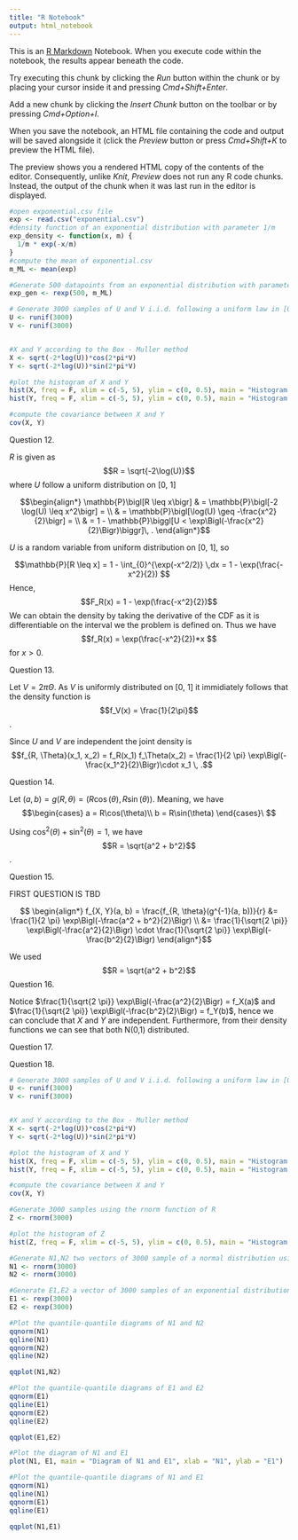 ```yaml
---
title: "R Notebook"
output: html_notebook
---
```


This is an [R Markdown](http://rmarkdown.rstudio.com) Notebook. When you execute code within the notebook, the results appear beneath the code.

Try executing this chunk by clicking the *Run* button within the chunk or by placing your cursor inside it and pressing *Cmd+Shift+Enter*.

Add a new chunk by clicking the *Insert Chunk* button on the toolbar or by pressing *Cmd+Option+I*.

When you save the notebook, an HTML file containing the code and output will be saved alongside it (click the *Preview* button or press *Cmd+Shift+K* to preview the HTML file).

The preview shows you a rendered HTML copy of the contents of the editor. Consequently, unlike *Knit*, *Preview* does not run any R code chunks. Instead, the output of the chunk when it was last run in the editor is displayed.

```r
#open exponential.csv file
exp <- read.csv("exponential.csv")
#density function of an exponential distribution with parameter 1/m
exp_density <- function(x, m) {
  1/m * exp(-x/m)
}
#compute the mean of exponential.csv
m_ML <- mean(exp)

#Generate 500 datapoints from an exponential distribution with parameter m_ML
exp_gen <- rexp(500, m_ML)


```

```r
# Generate 3000 samples of U and V i.i.d. following a uniform law in [0,1]
U <- runif(3000)
V <- runif(3000)


#X and Y according to the Box - Muller method
X <- sqrt(-2*log(U))*cos(2*pi*V)
Y <- sqrt(-2*log(U))*sin(2*pi*V)

#plot the histogram of X and Y
hist(X, freq = F, xlim = c(-5, 5), ylim = c(0, 0.5), main = "Histogram of X and Y", xlab = "x", ylab = "density")
hist(Y, freq = F, xlim = c(-5, 5), ylim = c(0, 0.5), main = "Histogram of X and Y", xlab = "x", ylab = "density")

#compute the covariance between X and Y
cov(X, Y)

```
Question 12.

$R$ is given as $$R = \sqrt{-2\log(U)}$$ where $U$ follow a uniform distribution on [0, 1]

$$\begin{align*}
\mathbb{P}\bigl[R \leq x\bigr] & = \mathbb{P}\bigl[-2 \log(U) \leq x^2\bigr] = \\
& = \mathbb{P}\bigl[\log(U) \geq -\frac{x^2}{2}\bigr] = \\
& = 1 - \mathbb{P}\biggl[U < \exp\Bigl(-\frac{x^2}{2}\Bigr)\biggr]\, .
\end{align*}$$

$U$ is a random variable from uniform distribution on [0, 1], so 

$$\mathbb{P}[R \leq x] = 1 - \int_{0}^{\exp(-x^2/2)}  \,dx = 1 - \exp(\frac{-x^2}{2}) $$
Hence, $$F_R(x) =  1 - \exp(\frac{-x^2}{2})$$
We can obtain the density by taking the derivative of the CDF as it is differentiable on the interval we the problem is defined on. Thus we have
$$f_R(x) = \exp(\frac{-x^2}{2})*x $$ for $x > 0$.

Question 13.

Let $V = 2\pi\Theta$. As $V$ is uniformly distributed on [0, 1] it immidiately follows that the density function is $$f_V(x) = \frac{1}{2\pi}$$.

Since $U$ and $V$ are independent the joint density is
$$f_{R, \Theta}(x_1, x_2) = f_R(x_1) f_\Theta(x_2) = \frac{1}{2 \pi} \exp\Bigl(-\frac{x_1^2}{2}\Bigr)\cdot x_1 \, .$$

Question 14.

Let $(a,b) = g(R, \theta) = (R\cos(\theta),R\sin(\theta))$. Meaning, we have 
$$\begin{cases}
      a = R\cos(\theta)\\
      b = R\sin(\theta)
    \end{cases}\
$$

Using $\cos^2(\theta) + \sin^2(\theta) = 1$, we have $$R = \sqrt{a^2 + b^2}$$.

Question 15.

FIRST QUESTION IS TBD

$$ \begin{align*}
f_{X, Y}(a, b) = \frac{f_{R, \theta}(g^{-1}(a, b))}{r} &= \frac{1}{2 \pi} \exp\Bigl(-\frac{a^2 + b^2}{2}\Bigr) \\ 
&= \frac{1}{\sqrt{2 \pi}} \exp\Bigl(-\frac{a^2}{2}\Bigr) \cdot \frac{1}{\sqrt{2 \pi}} \exp\Bigl(-\frac{b^2}{2}\Bigr)
\end{align*}$$

We used $$R = \sqrt{a^2 + b^2}$$
Question 16.

Notice $\frac{1}{\sqrt{2 \pi}} \exp\Bigl(-\frac{a^2}{2}\Bigr) = f_X(a)$ and $\frac{1}{\sqrt{2 \pi}} \exp\Bigl(-\frac{b^2}{2}\Bigr) = f_Y(b)$, hence we can conclude that $X$ and $Y$ are independent.
Furthermore, from their density functions we can see that both N(0,1) distributed.

Question 17.


Question 18.

```r
# Generate 3000 samples of U and V i.i.d. following a uniform law in [0,1]
U <- runif(3000)
V <- runif(3000)


#X and Y according to the Box - Muller method
X <- sqrt(-2*log(U))*cos(2*pi*V)
Y <- sqrt(-2*log(U))*sin(2*pi*V)

#plot the histogram of X and Y
hist(X, freq = F, xlim = c(-5, 5), ylim = c(0, 0.5), main = "Histogram of X and Y", xlab = "x", ylab = "density")
hist(Y, freq = F, xlim = c(-5, 5), ylim = c(0, 0.5), main = "Histogram of X and Y", xlab = "x", ylab = "density")

#compute the covariance between X and Y
cov(X, Y)

```


```r
#Generate 3000 samples using the rnorm function of R
Z <- rnorm(3000)

#plot the histogram of Z
hist(Z, freq = F, xlim = c(-5, 5), ylim = c(0, 0.5), main = "Histogram of Z", xlab = "x", ylab = "density")
```

```r
#Generate N1,N2 two vectors of 3000 sample of a normal distribution using the funntion rnorm
N1 <- rnorm(3000)
N2 <- rnorm(3000)

#Generate E1,E2 a vector of 3000 samples of an exponential distribution using the function rexp
E1 <- rexp(3000)
E2 <- rexp(3000)

#Plot the quantile-quantile diagrams of N1 and N2
qqnorm(N1)
qqline(N1)
qqnorm(N2)
qqline(N2)

qqplot(N1,N2)

#Plot the quantile-quantile diagrams of E1 and E2
qqnorm(E1)
qqline(E1)
qqnorm(E2)
qqline(E2)

qqplot(E1,E2)
```

```r
#Plot the diagram of N1 and E1
plot(N1, E1, main = "Diagram of N1 and E1", xlab = "N1", ylab = "E1")

#Plot the quantile-quantile diagrams of N1 and E1
qqnorm(N1)
qqline(N1)
qqnorm(E1)
qqline(E1)

qqplot(N1,E1)
```

